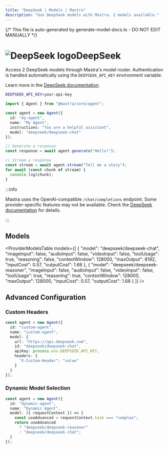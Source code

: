 ```yaml
---
title: "DeepSeek | Models | Mastra"
description: "Use DeepSeek models with Mastra. 2 models available."
---
```


{/* This file is auto-generated by generate-model-docs.ts - DO NOT EDIT MANUALLY */}




# <img src="https://models.dev/logos/deepseek.svg" alt="DeepSeek logo" className="inline w-8 h-8 mr-2 align-middle dark:invert dark:brightness-0 dark:contrast-200" />DeepSeek

Access 2 DeepSeek models through Mastra's model router. Authentication is handled automatically using the `DEEPSEEK_API_KEY` environment variable.

Learn more in the [DeepSeek documentation](https://platform.deepseek.com).

```bash
DEEPSEEK_API_KEY=your-api-key
```

```typescript
import { Agent } from "@mastra/core/agent";

const agent = new Agent({
  id: "my-agent",
  name: "My Agent",
  instructions: "You are a helpful assistant",
  model: "deepseek/deepseek-chat"
});

// Generate a response
const response = await agent.generate("Hello!");

// Stream a response
const stream = await agent.stream("Tell me a story");
for await (const chunk of stream) {
  console.log(chunk);
}
```

:::info

Mastra uses the OpenAI-compatible `/chat/completions` endpoint. Some provider-specific features may not be available. Check the [DeepSeek documentation](https://platform.deepseek.com) for details.

:::

## Models

<ProviderModelsTable
  models={[
  {
    "model": "deepseek/deepseek-chat",
    "imageInput": false,
    "audioInput": false,
    "videoInput": false,
    "toolUsage": true,
    "reasoning": false,
    "contextWindow": 128000,
    "maxOutput": 8192,
    "inputCost": 0.57,
    "outputCost": 1.68
  },
  {
    "model": "deepseek/deepseek-reasoner",
    "imageInput": false,
    "audioInput": false,
    "videoInput": false,
    "toolUsage": true,
    "reasoning": true,
    "contextWindow": 128000,
    "maxOutput": 128000,
    "inputCost": 0.57,
    "outputCost": 1.68
  }
]}
/>

## Advanced Configuration

### Custom Headers

```typescript
const agent = new Agent({
  id: "custom-agent",
  name: "custom-agent",
  model: {
    url: "https://api.deepseek.com",
    id: "deepseek/deepseek-chat",
    apiKey: process.env.DEEPSEEK_API_KEY,
    headers: {
      "X-Custom-Header": "value"
    }
  }
});
```

### Dynamic Model Selection

```typescript
const agent = new Agent({
  id: "dynamic-agent",
  name: "Dynamic Agent",
  model: ({ requestContext }) => {
    const useAdvanced = requestContext.task === "complex";
    return useAdvanced
      ? "deepseek/deepseek-reasoner"
      : "deepseek/deepseek-chat";
  }
});
```


